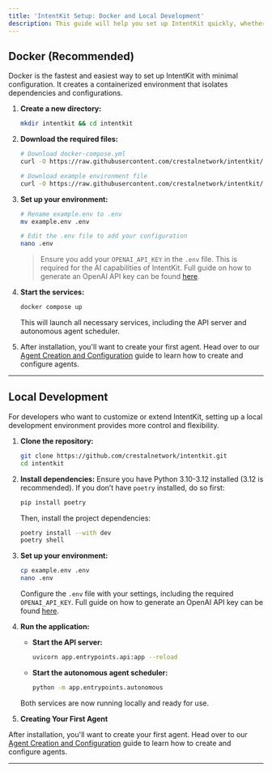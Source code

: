 ```yaml
---
title: 'IntentKit Setup: Docker and Local Development'
description: This guide will help you set up IntentKit quickly, whether you prefer using Docker for a streamlined installation or setting up a local development environment for customization and coding.
---
```


## Docker (Recommended)

Docker is the fastest and easiest way to set up IntentKit with minimal configuration. It creates a containerized environment that isolates dependencies and configurations.

1. **Create a new directory:**
   ```bash
   mkdir intentkit && cd intentkit
   ```

2. **Download the required files:**
   ```bash
   # Download docker-compose.yml
   curl -O https://raw.githubusercontent.com/crestalnetwork/intentkit/main/docker-compose.yml

   # Download example environment file
   curl -O https://raw.githubusercontent.com/crestalnetwork/intentkit/main/example.env
   ```

3. **Set up your environment:**
   ```bash
   # Rename example.env to .env
   mv example.env .env

   # Edit the .env file to add your configuration
   nano .env
   ```
   > Ensure you add your `OPENAI_API_KEY` in the `.env` file. This is required for the AI capabilities of IntentKit. Full guide on how to generate an OpenAI API key can be found [here](https://platform.openai.com/docs/quickstart#create-and-export-an-api-key).

4. **Start the services:**
   ```bash
   docker compose up
   ```

   This will launch all necessary services, including the API server and autonomous agent scheduler.

5. After installation, you'll want to create your first agent. Head over to our [Agent Creation and Configuration](./agent-guide) guide to learn how to create and configure agents.

---

## Local Development

For developers who want to customize or extend IntentKit, setting up a local development environment provides more control and flexibility.

1. **Clone the repository:**
   ```bash
   git clone https://github.com/crestalnetwork/intentkit.git
   cd intentkit
   ```

2. **Install dependencies:**
   Ensure you have Python 3.10-3.12 installed (3.12 is recommended). If you don’t have `poetry` installed, do so first:
   ```bash
   pip install poetry
   ```

   Then, install the project dependencies:
   ```bash
   poetry install --with dev
   poetry shell
   ```

3. **Set up your environment:**
   ```bash
   cp example.env .env
   nano .env
   ```

   Configure the `.env` file with your settings, including the required `OPENAI_API_KEY`. Full guide on how to generate an OpenAI API key can be found [here](https://platform.openai.com/docs/quickstart#create-and-export-an-api-key).


4. **Run the application:**
   - **Start the API server:**
     ```bash
     uvicorn app.entrypoints.api:app --reload
     ```
   - **Start the autonomous agent scheduler:**
     ```bash
     python -m app.entrypoints.autonomous
     ```

   Both services are now running locally and ready for use.

5. **Creating Your First Agent**

After installation, you'll want to create your first agent. Head over to our [Agent Creation and Configuration](./agent-guide) guide to learn how to create and configure agents.

---
